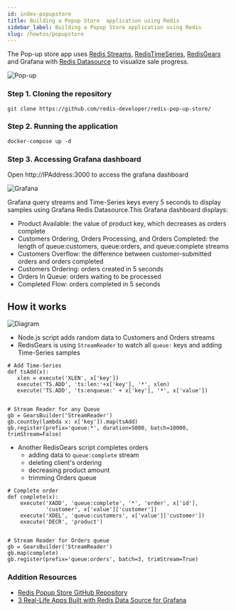 ```yaml
---
id: index-popupstore
title: Building a Popup Store  application using Redis 
sidebar_label: Building a Popup Store application using Redis
slug: /howtos/popupstore
---
```



The Pop-up store app uses [Redis Streams](https://redis.io/topics/streams-intro), [RedisTimeSeries](https://oss.redislabs.com/redistimeseries/), [RedisGears](https://oss.redislabs.com/redisgears/) and Grafana with [Redis Datasource](https://github.com/RedisTimeSeries/grafana-redis-datasource) to visualize sale progress.

![Pop-up](popupstore.gif)

### Step 1. Cloning the repository

```
git clone https://github.com/redis-developer/redis-pop-up-store/
```


### Step 2. Running the application

```
docker-compose up -d
```

### Step 3. Accessing Grafana dashboard

Open http://IPAddress:3000 to access the grafana dashboard

![Grafana](grafana1.png)


Grafana query streams and Time-Series keys every 5 seconds to display samples using Grafana Redis Datasource.This Grafana dashboard displays:

- Product Available: the value of product key, which decreases as orders complete
- Customers Ordering, Orders Processing, and Orders Completed: the length of queue:customers, queue:orders, and queue:complete streams
- Customers Overflow: the difference between customer-submitted orders and orders completed
- Customers Ordering: orders created in 5 seconds
- Orders In Queue: orders waiting to be processed
- Completed Flow: orders completed in 5 seconds


## How it works

![Diagram](popup.png)

- Node.js script adds random data to Customers and Orders streams
- RedisGears is using `StreamReader` to watch all `queue:` keys and adding Time-Series samples

```
# Add Time-Series
def tsAdd(x):
   xlen = execute('XLEN', x['key'])
   execute('TS.ADD', 'ts:len:'+x['key'], '*', xlen)
   execute('TS.ADD', 'ts:enqueue:' + x['key'], '*', x['value'])


# Stream Reader for any Queue
gb = GearsBuilder('StreamReader')
gb.countby(lambda x: x['key']).map(tsAdd)
gb.register(prefix='queue:*', duration=5000, batch=10000, trimStream=False)
```

- Another RedisGears script completes orders
  - adding data to `queue:complete` stream
  - deleting client's ordering
  - decreasing product amount
  - trimming Orders queue

```
# Complete order
def complete(x):
    execute('XADD', 'queue:complete', '*', 'order', x['id'],
            'customer', x['value']['customer'])
    execute('XDEL', 'queue:customers', x['value']['customer'])
    execute('DECR', 'product')


# Stream Reader for Orders queue
gb = GearsBuilder('StreamReader')
gb.map(complete)
gb.register(prefix='queue:orders', batch=3, trimStream=True)
```

### Addition Resources

- [Redis Popup Store GitHub Repository](https://github.com/redis-developer/redis-pop-up-store)
- [3 Real-Life Apps Built with Redis Data Source for Grafana](https://redislabs.com/blog/3-real-life-apps-built-with-redis-data-source-for-grafana/)

